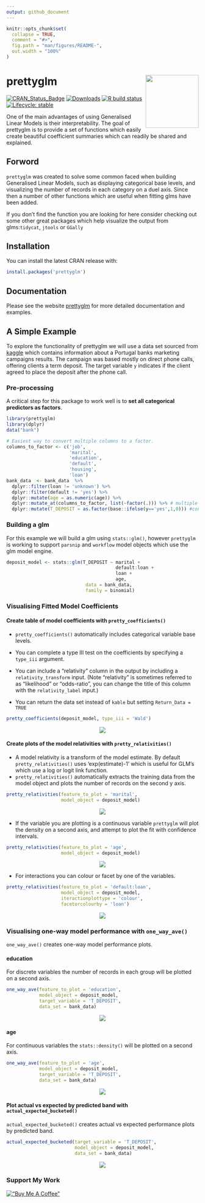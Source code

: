 ```yaml
---
output: github_document
---
```


<!-- README.md is generated from README.Rmd. Please edit that file -->

```r
knitr::opts_chunk$set(
  collapse = TRUE,
  comment = "#>",
  fig.path = "man/figures/README-",
  out.width = "100%"
)
```

# prettyglm <img src='man/figures/logo.png' align="right" height="139" />

<!-- badges: start -->
[![CRAN_Status_Badge](https://www.r-pkg.org/badges/version/prettyglm)](https://cran.r-project.org/package=prettyglm)
[![Downloads](https://cranlogs.r-pkg.org/badges/grand-total/prettyglm)](https://cran.r-project.org/package=prettyglm)
[![R build status](https://github.com/jared-fowler/prettyglm/workflows/R-CMD-check/badge.svg)](https://github.com/jared-fowler/prettyglm/actions)
[![Lifecycle: stable](https://img.shields.io/badge/lifecycle-stable-brightgreen.svg)](https://lifecycle.r-lib.org/articles/stages.html#stable)
<!-- badges: end -->

One of the main advantages of using Generalised Linear Models is their interpretability.  The goal of prettyglm is to provide a set of functions which easily create beautiful coefficient summaries which can readily be shared and explained.

## Forword 

`prettyglm` was created to solve some common faced when building Generalised Linear Models, such as displaying categorical base levels, and visualizing the number of records in each category on a duel axis. Since then a number of other functions which are useful when fitting glms have been added.

If you don't find the function you are looking for here consider checking out some other great packages which help visualize the output from glms:`tidycat`, `jtools` or `GGally`

## Installation

You can install the latest CRAN release with:

``` r
install.packages('prettyglm')
```

<!-- You can install the development version from [GitHub](https://github.com/) with: -->

<!-- ``` r -->
<!-- devtools::install_github("jared-fowler/prettyglm") -->
<!-- ``` -->

## Documentation

Please see the website [prettyglm]( https://jared-fowler.github.io/prettyglm/) for more detailed documentation and examples.

## A Simple Example

To explore the functionality of prettyglm we will use a data set sourced from [kaggle](https://www.kaggle.com/volodymyrgavrysh/bank-marketing-campaigns-dataset) which contains information about a Portugal banks marketing campaigns results. The campaign was based mostly on direct phone calls, offering clients a term deposit. The target variable `y` indicates if the client agreed to place the deposit after the phone call.

### Pre-processing

A critical step for this package to work well is to **set all categorical predictors as factors**.

```r
library(prettyglm)
library(dplyr)
data("bank")

# Easiest way to convert multiple columns to a factor.
columns_to_factor <- c('job',
                       'marital',
                       'education',
                       'default',
                       'housing',
                       'loan')
bank_data  <- bank_data  %>%
  dplyr::filter(loan != 'unknown') %>% 
  dplyr::filter(default != 'yes') %>% 
  dplyr::mutate(age = as.numeric(age)) %>% 
  dplyr::mutate_at(columns_to_factor, list(~factor(.))) %>% # multiple columns to factor
  dplyr::mutate(T_DEPOSIT = as.factor(base::ifelse(y=='yes',1,0))) #convert target to 0 and 1 for performance plots
```

### Building a glm

For this example we will build a glm using `stats::glm()`, however `prettyglm` is working to support `parsnip` and `workflow` model objects which use the glm model engine.

```r
deposit_model <- stats::glm(T_DEPOSIT ~ marital +
                                        default:loan +
                                        loan +
                                        age,
                             data = bank_data,
                             family = binomial)
```

### Visualising Fitted Model Coefficients

#### Create table of model coefficients with `pretty_coefficients()`

* `pretty_coefficients()` automatically includes categorical variable base levels.
* You can complete a type III test on the coefficients by specifying a `type_iii` argument.
* You can include a "relativity" column in the output by including a `relativity_transform` input. (Note "relativity" is sometimes referred to as "likelihood" or "odds-ratio", you can change the title of this column with the `relativity_label` input.)

* You can return the data set instead of `kable` but setting `Return_Data =  TRUE`

```r
pretty_coefficients(deposit_model, type_iii = 'Wald')
```

<p align="center">
  <img src= './man/figures/indextable.png' align="center"/>
</p>

#### Create plots of the model relativities with `pretty_relativities()`

* A model relativity is a transform of the model estimate. By default `pretty_relativities()` uses 'exp(estimate)-1' which is useful for GLM's which use a log or logit link function.
* `pretty_relativities()` automatically extracts the training data from the model object and plots the number of records on the second y axis.

```r
pretty_relativities(feature_to_plot = 'marital',
                    model_object = deposit_model)
```

<p align="center">
  <img src= './man/figures/maritalrel.png' align="center"/>
</p>

* If the variable you are plotting is a continuous variable `prettyglm` will plot the density on a second axis, and attempt to plot the fit with confidence intervals.

```r
pretty_relativities(feature_to_plot = 'age',
                    model_object = deposit_model)
```

<p align="center">
  <img src= './man/figures/agerel.png' align="center"/>
</p>

* For interactions you can colour or facet by one of the variables.

```r
pretty_relativities(feature_to_plot = 'default:loan',
                    model_object = deposit_model,
                    iteractionplottype = 'colour',
                    facetorcolourby = 'loan')
```

<p align="center">
  <img src= './man/figures/defualtloanrel.png'  align="center"/>
</p>

### Visualising one-way model performance with `one_way_ave()`

`one_way_ave()` creates one-way model performance plots.

#### education

For discrete variables the number of records in each group will be plotted on a second axis.

```r
one_way_ave(feature_to_plot = 'education',
            model_object = deposit_model,
            target_variable = 'T_DEPOSIT',
            data_set = bank_data)
```

<p align="center">
  <img src= './man/figures/educationave.png' align="center"/>
</p>


#### age

For continuous variables the `stats::density()` will be plotted on a second axis.

```r
one_way_ave(feature_to_plot = 'age',
            model_object = deposit_model,
            target_variable = 'T_DEPOSIT',
            data_set = bank_data)
```

<p align="center">
  <img src= './man/figures/ageave.png' align="center"/>
</p>


#### Plot actual vs expected by predicted band with `actual_expected_bucketed()`

`actual_expected_bucketed()` creates actual vs expected performance plots by predicted band.

```r
actual_expected_bucketed(target_variable = 'T_DEPOSIT',
                         model_object = deposit_model,
                         data_set = bank_data)
```

<p align="center">
  <img src= './man/figures/aveband.png' align="center"/>
</p>

### Support My Work

[!["Buy Me A Coffee"](https://www.buymeacoffee.com/assets/img/custom_images/orange_img.png)](https://www.buymeacoffee.com/tictap)



